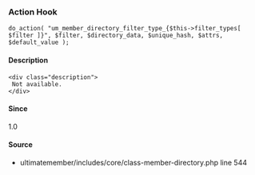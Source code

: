 
### Action Hook    
    
```
do_action( "um_member_directory_filter_type_{$this->filter_types[ $filter ]}", $filter, $directory_data, $unique_hash, $attrs, $default_value );
```

#### Description
    <div class="description">
     Not available.
    </div>

#### Since
<div class="description">
1.0
</div>

#### Source
  - <Link href="/developer/files/includes-core-class-member-directory#source-view.544">ultimatemember/includes/core/class-member-directory.php</Link> <Link href="/developer/files/includes-core-class-member-directory#source-view.544">line 544</Link>

